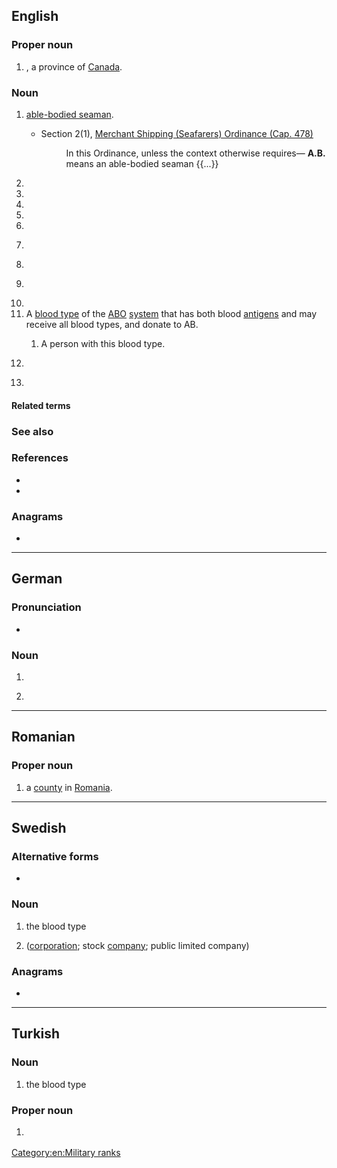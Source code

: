 {{also|Appendix:Variations of "ab"}}
==English==
{{wikipedia}}

===Proper noun===
{{en-proper noun}}

# {{abbreviation of|en|Alberta|nodot=1}}, a province of [[Canada]].
#: {{coordinate terms|en|BC|MB|NB|NL|NS|NT|NU|ON|PE|QC|SK|YT}}

===Noun===
{{en-noun|~}}

# {{initialism of|en|able seaman||dot=;}} [[able-bodied seaman]].
#* Section 2(1), [https://www.elegislation.gov.hk/hk/cap478 Merchant Shipping (Seafarers) Ordinance (Cap. 478)]
#*: In this Ordinance, unless the context otherwise requires— '''A.B.''' means an able-bodied seaman {{...}}
# {{initialism of|en|afterburner}}
# {{initialism of|en|[[aid]] to the [[blind]]}}
# {{initialism of|en|airbase}}
# {{initialism of|en|airborne}}
# {{initialism of|en|antiballistic}}
# {{lb|en|medical}} {{initialism of|en|antibody}}
# {{initialism of|en|[[w:Artium baccalaureus|'''Artium baccalaureus''']]}}
# {{lb|en|baseball}} {{initialism of|en|at bat}}
# {{initialism of|en|[[artificial]] [[breeding]]}}
# A [[blood type]] of the [[ABO]] [[system]] that has both blood [[antigen]]s and may receive all blood types, and donate to AB.
## {{lb|en|countable}} A person with this blood type.
# {{lb|en|law|politics}} {{initialism of|en|[[assembly]] [[bill]]}}
# {{initialism of|en|adult baby}}

====Related terms====
{{rel3|en|title=assembly bill|
|SB
|HB
|SR
|AR
|HR
}}

===See also===
{{col3|en|
|AB language
|fast yellow AB
}}

===References===
* {{R:American Heritage 2000|AB}}
* {{R:Dictionary.com|AB}}

===Anagrams===
* {{anagrams|en|a=ab|-ba-|B. A.|B.A.|BA|Ba|ba|ba'}}

[[Category:en:Military ranks]]

{{c|en|Paraphilias}}

----

==German==

===Pronunciation===
* {{audio|de|De-AB.ogg|Audio}}

===Noun===
{{head|de|noun|g=m}}

# {{abbreviation of|de|Anrufbeantworter}}
# {{lb|de|apartment listing}} {{abbreviation of|de|Altbau}}

----

==Romanian==

===Proper noun===
{{head|ro|proper noun}}

# {{abbreviation of|ro|Alba|dot=,}} a [[county]] in [[Romania]].

----

==Swedish==

===Alternative forms===
* {{l|sv|Ab}} {{qualifier|Finland Swedish, only in the sense "aktiebolag" below}}

===Noun===
{{head|sv|noun}}

# the blood type {{m|en|AB}}
# {{abbreviation of|sv|aktiebolag}} ([[corporation]]; stock [[company]]; public limited company)

===Anagrams===
* {{anagrams|sv|a=ab|ba}}

----

==Turkish==

===Noun===
{{head|tr|noun}}

# the blood type {{m|en|AB}}

===Proper noun===
{{head|tr|proper noun}}

# {{lb|tr|politics}} {{initialism of|tr|Avrupa Birliği|nodot=1}} {{gloss|European Union}}